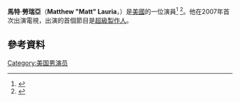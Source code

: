 {{Infobox person
| name         = Matt Lauria
| image        = Matt Lauria - Kingdom Premiere Oct 2014 (cropped).jpg
| caption      = 
| birth_name   = Matthew Lauria
| birth_date = {{Birth date and age|1982|06|22|mf=y}}
| other_name   =
| height   = 5'11"
| occupation   = 演員，音樂人
| years_active = 2005–現在
| spouse       = Michelle Armstrong (m. 2006)
| homepage     =
}}
'''馬特·勞瑞亞'''（'''Matthew "Matt" Lauria'''，{{bd|1982年|6月21日}}）是[[美國|美國]]的一位演員<ref>{{cite web|url=http://www.tvguide.com/celebrities/matt-lauria-299056/bio/|title=Matt Lauria|work=TVGuide.com|accessdate=20 February 2015}}</ref> <ref>{{cite web|url=https://twitter.com/MattLauria/status/613051657975234561|work=https://twitter.com/mattlauria|title=Twitter|accessdate=23 June 2015}}</ref>。他在2007年首次出演電視，出演的首個節目是[[超級製作人|超級製作人]]。
==參考資料==
{{Reflist}}
[[Category:美国男演员|Category:美国男演员]]